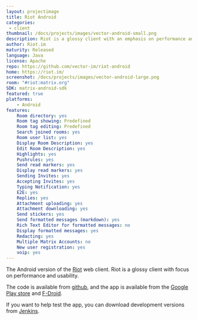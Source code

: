 ```yaml
---
layout: projectimage
title: Riot Android
categories: 
 - client
thumbnail: /docs/projects/images/vector-android-small.png
description: Riot is a glossy client with an emphasis on performance and usability
author: Riot.im
maturity: Released
language: Java
license: Apache
repo: https://github.com/vector-im/riot-android
home: https://riot.im/
screenshot: /docs/projects/images/vector-android-large.png
room: "#riot:matrix.org"
SDK: matrix-android-sdk
featured: true
platforms:
    - Android
features:
    Room directory: yes
    Room tag showing: Predefined
    Room tag editing: Predefined
    Search joined rooms: yes
    Room user list: yes
    Display Room Description: yes
    Edit Room Description: yes
    Highlights: yes
    Pushrules: yes
    Send read markers: yes
    Display read markers: yes
    Sending Invites: yes
    Accepting Invites: yes
    Typing Notification: yes
    E2E: yes
    Replies: yes
    Attachment uploading: yes
    Attachment downloading: yes
    Send stickers: yes
    Send formatted messages (markdown): yes
    Rich Text Editor for formatted messages: no
    Display formatted messages: yes
    Redacting: yes
    Multiple Matrix Accounts: no
    New user registration: yes
    voip: yes
---
```


The Android version of the [Riot](https://matrix.org/docs/projects/client/riot.html) web client. Riot is a glossy client with focus on performance and usability.

The code is available from [github](https://github.com/vector-im/vector-android), and the app is available from the [Google Play store](https://play.google.com/store/apps/details?id=im.vector.app) and [F-Droid](https://f-droid.org/packages/im.vector.alpha/).

If you want to help test the app, you can download development versions from [Jenkins](https://matrix.org/jenkins/job/VectorAndroidDevelop/).



